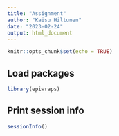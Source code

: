 ```yaml
---
title: "Assignment"
author: "Kaisu Hiltunen"
date: "2023-02-24"
output: html_document
---
```


```r
knitr::opts_chunk$set(echo = TRUE)
```

## Load packages

```r
library(epiwraps)
```

## Print session info

```r
sessionInfo()
```


